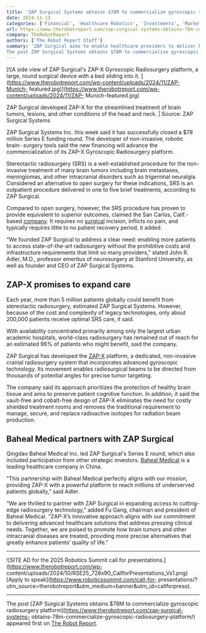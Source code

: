 ```yaml
---
title: 'ZAP Surgical Systems obtains $78M to commercialize gyroscopic radiosurgery platform'
date: 2024-11-13
categories: ['Financial', 'Healthcare Robotics', 'Investments', 'Markets / Industries', 'News', 'Robots / Platforms', 'Surgical / Interventional Systems', 'ZAP Surgical System']
url: https://www.therobotreport.com/zap-surgical-systems-obtains-78m-commercialize-gyroscopic-radiosurgery-platform/
company: TheRobotReport
authors: ['The Robot Report Staff']
summary: 'ZAP Surgical aims to enable healthcare providers to deliver high-quality treatment without high costs and infrastructural burdens.
The post ZAP Surgical Systems obtains $78M to commercialize gyroscopic radiosurgery platform appeared first on The Robot Report.'
---
```



[![A side view of ZAP Surgical's ZAP-X Gyroscopic Radiosurgery platform, a
large, round surgical device with a bed sliding into it.
](https://www.therobotreport.com/wp-content/uploads/2024/11/ZAP-Munich-
featured.jpg)](https://www.therobotreport.com/wp-content/uploads/2024/11/ZAP-
Munich-featured.jpg)

ZAP Surgical developed ZAP-X for the streamlined treatment of brain tumors, lesions, and other conditions of the head and neck. | Source: ZAP Surgical Systems

ZAP Surgical Systems Inc. this week said it has successfully closed a $78
million Series E funding round. The developer of non-invasive, robotic brain-
surgery tools said the new financing will advance the commercialization of its
ZAP-X Gyroscopic Radiosurgery platform.

Stereotactic radiosurgery (SRS) is a well-established procedure for the non-
invasive treatment of many brain tumors including brain metastases,
meningiomas, and other intracranial disorders such as trigeminal neuralgia.
Considered an alternative to open surgery for these indications, SRS is an
outpatient procedure delivered in one to five brief treatments, according to
ZAP Surgical.

Compared to open surgery, however, the SRS procedure has proven to provide
equivalent to superior outcomes, claimed the San Carlos, Calif.-based
[company](https://zapsurgical.com/). It requires no
[surgical](https://www.therobotreport.com/tag/surgical/) incision, inflicts no
pain, and typically requires little to no patient recovery period, it added.

“We founded ZAP Surgical to address a clear need: enabling more patients to
access state-of-the-art radiosurgery without the prohibitive costs and
infrastructure requirements that limit so many providers,” stated John R.
Adler, M.D., professor emeritus of neurosurgery at Stanford University, as
well as founder and CEO of ZAP Surgical Systems.

## ZAP-X promises to expand care

Each year, more than 5 million patients globally could benefit from
stereotactic radiosurgery, estimated ZAP Surgical Systems. However, because of
the cost and complexity of legacy technologies, only about 200,000 patients
receive optimal SRS care, it said.

With availability concentrated primarily among only the largest urban academic
hospitals, world-class radiosurgery has remained out of reach for an estimated
96% of patients who might benefit, said the company.

ZAP Surgical has developed the [ZAP-X](https://zapsurgical.com/zap-x/)
platform, a dedicated, non-invasive cranial radiosurgery system that
incorporates advanced gyroscopic technology. Its movement enables
radiosurgical beams to be directed from thousands of potential angles for
precise tumor targeting.

The company said its approach prioritizes the protection of healthy brain
tissue and aims to preserve patient cognitive function. In addition, it said
the vault-free and cobalt-free design of ZAP-X eliminates the need for costly
shielded treatment rooms and removes the traditional requirement to manage,
secure, and replace radioactive isotopes for radiation beam production.

## Baheal Medical partners with ZAP Surgical

Qingdao Baheal Medical Inc. led ZAP Surgical's Series E round, which also
included participation from other strategic investors. [Baheal
Medical](http://en.baiyyy.com/) is a leading healthcare company in China.

“This partnership with Baheal Medical perfectly aligns with our mission,
providing ZAP-X with a powerful platform to reach millions of underserved
patients globally,” said Adler.

“We are thrilled to partner with ZAP Surgical in expanding access to cutting-
edge radiosurgery technology," added Fu Gang, chairman and president of Baheal
Medical. "ZAP-X’s innovative approach aligns with our commitment to delivering
advanced healthcare solutions that address pressing clinical needs. Together,
we are poised to promote how brain tumors and other intracranial diseases are
treated, providing more precise alternatives that greatly enhance patients’
quality of life."

* * *

![SITE AD for the 2025 Robotics Summit call for
presentations.](https://www.therobotreport.com/wp-
content/uploads/2024/10/RSE25_728x90_CallforPresentations_Vs1.png) [Apply to
speak](https://www.roboticssummit.com/call-for-
presentations/?utm_source=therobotreport&utm_medium=banner&utm_id=callforpreso).

* * *

The post [ZAP Surgical Systems obtains $78M to commercialize gyroscopic
radiosurgery platform](https://www.therobotreport.com/zap-surgical-systems-
obtains-78m-commercialize-gyroscopic-radiosurgery-platform/) appeared first on
[The Robot Report](https://www.therobotreport.com).

